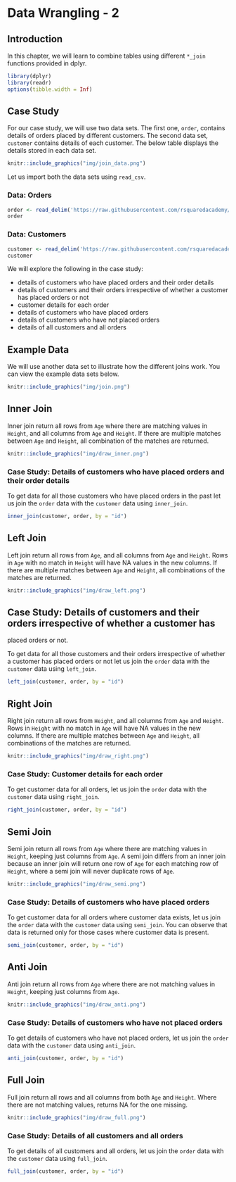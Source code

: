 # Data Wrangling - 2 {#dplyr2}

## Introduction

In this chapter, we will learn to combine tables using different `*_join` 
functions provided in dplyr. 

```r
library(dplyr)
library(readr)
options(tibble.width = Inf)
```

## Case Study

For our case study, we will use two data sets. The first one, `order`, contains
details of orders placed by different customers. The second data set, `customer`
contains details of each customer. The below table displays the details stored
in each data set.

```r
knitr::include_graphics("img/join_data.png")
```

Let us import both the data sets using `read_csv`.

### Data: Orders

```r
order <- read_delim('https://raw.githubusercontent.com/rsquaredacademy/datasets/master/order.csv', delim = ';')
order
```

### Data: Customers

```r
customer <- read_delim('https://raw.githubusercontent.com/rsquaredacademy/datasets/master/customer.csv', delim = ';')
customer
```

We will explore the following in the case study:

- details of customers who have placed orders and their order details
- details of customers and their orders irrespective of whether a customer has 
placed orders or not
- customer details for each order
- details of customers who have placed orders
- details of customers who have not placed orders
- details of all customers and all orders

## Example Data

We will use another data set to illustrate how the different joins work. You can
view the example data sets below.

```r
knitr::include_graphics("img/join.png")
```

## Inner Join

Inner join return all rows from `Age` where there are matching values in 
`Height`, and all columns from `Age` and `Height`. If there are multiple matches 
between `Age` and `Height`, all combination of the matches are returned.

```r
knitr::include_graphics("img/draw_inner.png")
```

### Case Study: Details of customers who have placed orders and their order details

To get data for all those customers who have placed orders in the past let us 
join the `order` data with the `customer` data using `inner_join`. 

```r
inner_join(customer, order, by = "id")
```

## Left Join

Left join return all rows from `Age`, and all columns from `Age` and `Height`. 
Rows in `Age` with  no match in `Height` will have NA values in the new columns. 
If there are multiple  matches between `Age` and `Height`, all combinations of 
the matches are returned.

```r
knitr::include_graphics("img/draw_left.png")
```

## Case Study: Details of customers and their orders irrespective of whether a customer has 
placed orders or not.

To get data for all those customers and their orders irrespective of whether a 
customer has placed orders or not let us join the `order` data with the 
`customer` data using `left_join`. 

```r
left_join(customer, order, by = "id")
```

## Right Join

Right join return all rows from `Height`, and all columns from `Age` and 
`Height`. Rows in `Height` with no match in `Age` will have NA values in the 
new columns. If there are multiple matches between `Age` and `Height`, all 
combinations of the matches are returned.

```r
knitr::include_graphics("img/draw_right.png")
```

### Case Study: Customer details for each order

To get customer data for all orders, let us join the `order` data with the 
`customer` data using `right_join`. 

```r
right_join(customer, order, by = "id")
```

## Semi Join

Semi join return all rows from `Age` where there are matching values in `Height`, 
keeping just columns from `Age`. A semi join differs from an inner join because 
an inner join will return one row of `Age` for each matching row of `Height`, 
where a semi join will never duplicate rows of `Age`.

```r
knitr::include_graphics("img/draw_semi.png")
```

### Case Study: Details of customers who have placed orders

To get customer data for all orders where customer data exists, let us join the `order` data with the 
`customer` data using `semi_join`. You can observe that data is returned only for those
cases where customer data is present.

```r
semi_join(customer, order, by = "id")
```

## Anti Join

Anti join return all rows from `Age` where there are not matching values in 
`Height`, keeping just columns from `Age`.

```r
knitr::include_graphics("img/draw_anti.png")
```

### Case Study: Details of customers who have not placed orders

To get details of customers who have not placed orders, let us join the `order` 
data with the `customer` data using `anti_join`. 

```r
anti_join(customer, order, by = "id")
```

## Full Join

Full join return all rows and all columns from both `Age` and `Height`. Where 
there are not matching values, returns NA for the one missing.

```r
knitr::include_graphics("img/draw_full.png")
```

### Case Study: Details of all customers and all orders

To get details of all customers and all orders, let us join the `order` 
data with the `customer` data using `full_join`. 

```r
full_join(customer, order, by = "id")
```